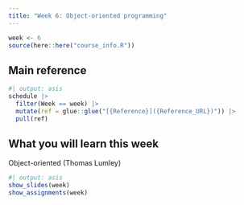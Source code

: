 ```yaml
---
title: "Week 6: Object-oriented programming"
---
```


```r
week <- 6
source(here::here("course_info.R"))
```

## Main reference

```r
#| output: asis
schedule |>
  filter(Week == week) |>
  mutate(ref = glue::glue("[{Reference}]({Reference_URL})")) |>
  pull(ref)
```

## What you will learn this week

Object-oriented (Thomas Lumley)

```r
#| output: asis
show_slides(week)
show_assignments(week)
```
